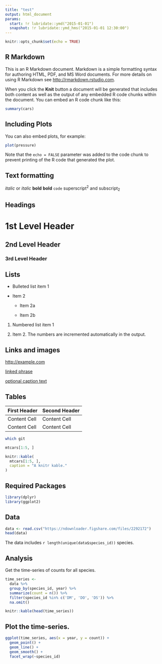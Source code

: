 ```yaml
---
title: "test"
output: html_document
params:
  start: !r lubridate::ymd("2015-01-01")
  snapshot: !r lubridate::ymd_hms("2015-01-01 12:30:00")
---
```


```r
knitr::opts_chunk$set(echo = TRUE)
```

## R Markdown

This is an R Markdown document. Markdown is a simple formatting syntax for authoring HTML, PDF, and MS Word documents. For more details on using R Markdown see <http://rmarkdown.rstudio.com>.

When you click the **Knit** button a document will be generated that includes both content as well as the output of any embedded R code chunks within the document. You can embed an R code chunk like this:

```r
summary(cars)
```

## Including Plots

You can also embed plots, for example:

```r
plot(pressure)
```

Note that the `echo = FALSE` parameter was added to the code chunk to prevent printing of the R code that generated the plot.


Text formatting 
------------------------------------------------------------

*italic*  or _italic_
**bold**   __bold__
`code`
superscript^2^ and subscript~2~

Headings
------------------------------------------------------------

# 1st Level Header

## 2nd Level Header

### 3rd Level Header

Lists
------------------------------------------------------------

*   Bulleted list item 1

*   Item 2

    * Item 2a

    * Item 2b

1.  Numbered list item 1

1.  Item 2. The numbers are incremented automatically in the output.

Links and images
------------------------------------------------------------

<http://example.com>

[linked phrase](http://example.com)

[optional caption text](path/to/img.png)

Tables 
------------------------------------------------------------

First Header  | Second Header
------------- | -------------
Content Cell  | Content Cell
Content Cell  | Content Cell


```bash
which git

```

```r
mtcars[1:5, ]
```



```r
knitr::kable(
  mtcars[1:5, ], 
  caption = "A knitr kable."
)
```

## Required Packages

```r
library(dplyr)
library(ggplot2)
```

## Data

```r
data <- read.csv("https://ndownloader.figshare.com/files/2292172")
head(data)
```

The data includes `r length(unique(data$species_id))` species.


## Analysis

Get the time-series of counts for all species.

```r
time_series <-
  data %>%
  group_by(species_id, year) %>%
  summarize(count = n()) %>%
  filter(species_id %in% c('DM', 'DO', 'DS')) %>%
  na.omit()

knitr::kable(head(time_series))
```

## Plot the time-series.

```r
ggplot(time_series, aes(x = year, y = count)) +
  geom_point() +
  geom_line() +
  geom_smooth() +
  facet_wrap(~species_id)
```
